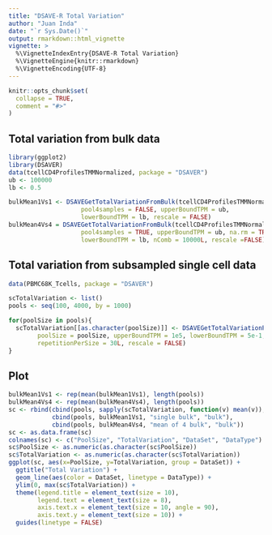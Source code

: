 ```yaml
---
title: "DSAVE-R Total Variation"
author: "Juan Inda"
date: "`r Sys.Date()`"
output: rmarkdown::html_vignette
vignette: >
  %\VignetteIndexEntry{DSAVE-R Total Variation}
  %\VignetteEngine{knitr::rmarkdown}
  %\VignetteEncoding{UTF-8}
---
```


```r
knitr::opts_chunk$set(
  collapse = TRUE,
  comment = "#>"
)
```

## Total variation from bulk data

```r
library(ggplot2)
library(DSAVER)
data(tcellCD4ProfilesTMMNormalized, package = "DSAVER")
ub <- 100000
lb <- 0.5

bulkMean1Vs1 <- DSAVEGetTotalVariationFromBulk(tcellCD4ProfilesTMMNormalized, 
                    pool4samples = FALSE, upperBoundTPM = ub,
                    lowerBoundTPM = lb, rescale = FALSE)
bulkMean4Vs4 = DSAVEGetTotalVariationFromBulk(tcellCD4ProfilesTMMNormalized, 
                    pool4samples = TRUE, upperBoundTPM = ub, na.rm = TRUE, seed = 2019L, 
                    lowerBoundTPM = lb, nComb = 10000L, rescale =FALSE)
```


## Total variation from subsampled single cell data

```r
data(PBMC68K_Tcells, package = "DSAVER")

scTotalVariation <- list()
pools <- seq(100, 4000, by = 1000)

for(poolSize in pools){
  scTotalVariation[[as.character(poolSize)]] <- DSAVEGetTotalVariationPoolSize(PBMC68K_Tcells, 
        poolSize = poolSize, upperBoundTPM = 1e5, lowerBoundTPM = 5e-1, na.rm = TRUE, seed = NULL,
        repetitionPerSize = 30L, rescale = FALSE)
}

```

## Plot

```r
bulkMean1Vs1 <- rep(mean(bulkMean1Vs1), length(pools))
bulkMean4Vs4 <- rep(mean(bulkMean4Vs4), length(pools))
sc <- rbind(cbind(pools, sapply(scTotalVariation, function(v) mean(v)), "Tcells", "sc"), 
            cbind(pools, bulkMean1Vs1, "single bulk", "bulk"), 
            cbind(pools, bulkMean4Vs4, "mean of 4 bulk", "bulk"))
sc <- as.data.frame(sc)
colnames(sc) <- c("PoolSize", "TotalVariation", "DataSet", "DataType")
sc$PoolSize <- as.numeric(as.character(sc$PoolSize))
sc$TotalVariation <- as.numeric(as.character(sc$TotalVariation))
ggplot(sc, aes(x=PoolSize, y=TotalVariation, group = DataSet)) +
  ggtitle("Total Variation") +
  geom_line(aes(color = DataSet, linetype = DataType)) +
  ylim(0, max(sc$TotalVariation)) +
  theme(legend.title = element_text(size = 10),
        legend.text = element_text(size = 8),
        axis.text.x = element_text(size = 10, angle = 90),
        axis.text.y = element_text(size = 10)) + 
  guides(linetype = FALSE)

```
